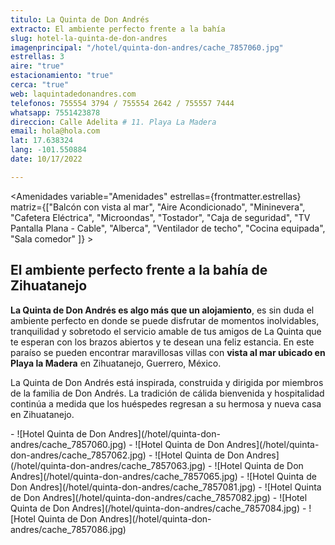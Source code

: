 ```yaml
---
titulo: La Quinta de Don Andrés
extracto: El ambiente perfecto frente a la bahía
slug: hotel-la-quinta-de-don-andres
imagenprincipal: "/hotel/quinta-don-andres/cache_7857060.jpg"
estrellas: 3
aire: "true"
estacionamiento: "true"
cerca: "true"
web: laquintadedonandres.com
telefonos: 755554 3794 / 755554 2642 / 755557 7444
whatsapp: 7551423878
direccion: Calle Adelita # 11. Playa La Madera
email: hola@hola.com
lat: 17.638324
lang: -101.550884
date: 10/17/2022

---
```


<Amenidades variable="Amenidades" estrellas={frontmatter.estrellas} matriz={["Balcón con vista al mar", "Aire Acondicionado", "Mininevera", "Cafetera Eléctrica", "Microondas", "Tostador", "Caja de seguridad", "TV Pantalla Plana - Cable", "Alberca", "Ventilador de techo", "Cocina equipada", "Sala comedor" ]} > 


## El ambiente perfecto frente a la bahía de Zihuatanejo

**La Quinta de Don Andrés es algo más que un alojamiento**, es sin duda el ambiente perfecto en donde se puede disfrutar de momentos inolvidables, tranquilidad y sobretodo el servicio amable de tus amigos de La Quinta que te esperan con los brazos abiertos y te desean una feliz estancia. En este paraíso se pueden encontrar maravillosas villas con **vista al mar ubicado en Playa la Madera** en Zihuatanejo, Guerrero, México.

La Quinta de Don Andrés está inspirada, construida y dirigida por miembros de la familia de Don Andrés. La tradición de cálida bienvenida y hospitalidad continúa a medida que los huéspedes regresan a su hermosa y nueva casa en Zihuatanejo.

</Amenidades>

<Galeria>
- ![Hotel Quinta de Don Andres](/hotel/quinta-don-andres/cache_7857060.jpg)
- ![Hotel Quinta de Don Andres](/hotel/quinta-don-andres/cache_7857062.jpg)
- ![Hotel Quinta de Don Andres](/hotel/quinta-don-andres/cache_7857063.jpg)
- ![Hotel Quinta de Don Andres](/hotel/quinta-don-andres/cache_7857065.jpg)
- ![Hotel Quinta de Don Andres](/hotel/quinta-don-andres/cache_7857081.jpg)
- ![Hotel Quinta de Don Andres](/hotel/quinta-don-andres/cache_7857082.jpg)
- ![Hotel Quinta de Don Andres](/hotel/quinta-don-andres/cache_7857084.jpg)
- ![Hotel Quinta de Don Andres](/hotel/quinta-don-andres/cache_7857086.jpg)


</Galeria>